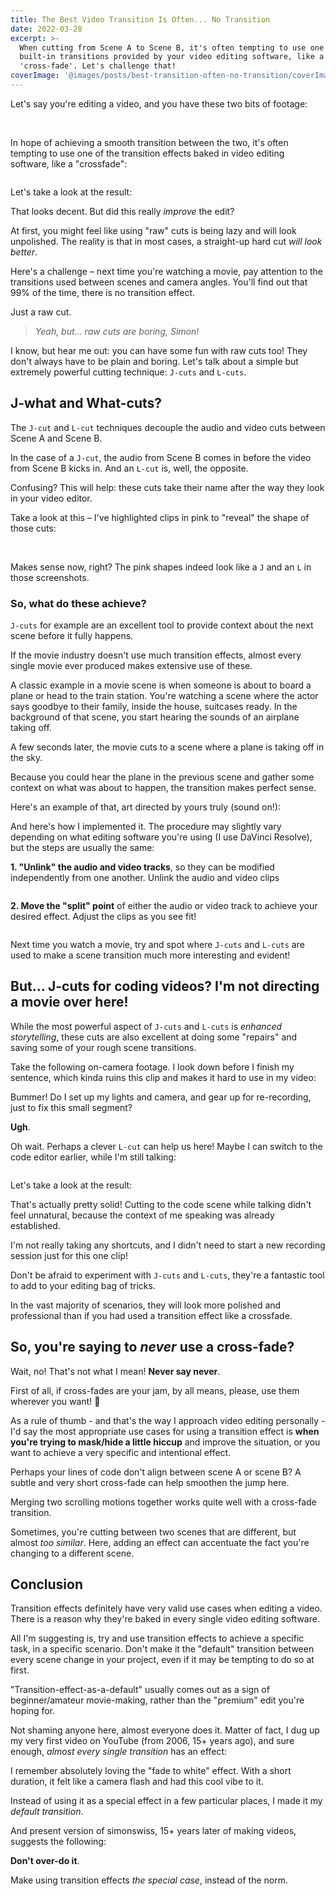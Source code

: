 ```yaml
---
title: The Best Video Transition Is Often... No Transition
date: 2022-03-28
excerpt: >-
  When cutting from Scene A to Scene B, it's often tempting to use one of the
  built-in transitions provided by your video editing software, like a
  'cross-fade'. Let's challenge that!
coverImage: '@images/posts/best-transition-often-no-transition/coverImage.png'
---
```


Let's say you're editing a video, and you have these two bits of footage:

<Split>
  <Image image="/src/images/posts/best-transition-often-no-transition/talking-head-frame.jpg" altText="Talking head on camera" caption="Scene A: Talking head" />

  <Image image="/src/images/posts/best-transition-often-no-transition/code-frame.jpg" altText="Screenshot of a code editor" caption="Scene B: Code editor" />
</Split>

In hope of achieving a smooth transition between the two, it's often tempting to use one of the transition effects baked in video editing software, like a "crossfade":

<Image
  image="/src/images/posts/best-transition-often-no-transition/cross-dissolve.jpg"
  altText="Screenshot of video editing software showing a cross-fade transition"
  caption="A basic cross-disolve transition"
/>

Let's take a look at the result:

<YoutubeVideo id="dwvJnpekT4E" />

That looks decent. But did this really _improve_ the edit?

At first, you might feel like using "raw" cuts is being lazy and will look unpolished. The reality is that in most cases, a straight-up hard cut _will look better_.

Here's a challenge – next time you're watching a movie, pay attention to the transitions used between scenes and camera angles. You'll find out that 99% of the time, there is no transition effect.

Just a raw cut.

> _Yeah, but... raw cuts are boring, Simon!_

I know, but hear me out: you can have some fun with raw cuts too! They don't always have to be plain and boring. Let's talk about a simple but extremely powerful cutting technique: `J-cuts` and `L-cuts`.

## J-what and What-cuts?

The `J-cut` and `L-cut` techniques decouple the audio and video cuts between Scene A and Scene B.

In the case of a `J-cut`, the audio from Scene B comes in before the video from Scene B kicks in. And an `L-cut` is, well, the opposite.

Confusing? This will help: these cuts take their name after the way they look in your video editor.

Take a look at this – I've highlighted clips in pink to "reveal" the shape of those cuts:

<Split>
  <Image image="/src/images/posts/best-transition-often-no-transition/j-cut.jpg" altText="Screenshot of video editing software showing a J-cut" caption="A J-cut" />

  <Image image="/src/images/posts/best-transition-often-no-transition/l-cut.jpg" altText="Screenshot of video editing software showing an L-cut" caption="An L-cut" />
</Split>

Makes sense now, right? The pink shapes indeed look like a `J` and an `L` in those screenshots.

### So, what do these achieve?

`J-cuts` for example are an excellent tool to provide context about the next scene before it fully happens.

If the movie industry doesn't use much transition effects, almost every single movie ever produced makes extensive use of these.

A classic example in a movie scene is when someone is about to board a plane or head to the train station. You're watching a scene where the actor says goodbye to their family, inside the house, suitcases ready. In the background of that scene, you start hearing the sounds of an airplane taking off.

A few seconds later, the movie cuts to a scene where a plane is taking off in the sky.

Because you could hear the plane in the previous scene and gather some context on what was about to happen, the transition makes perfect sense.

Here's an example of that, art directed by yours truly (sound on!):

<YoutubeVideo id="gC6lODuCQ6c" />

And here's how I implemented it. The procedure may slightly vary depending on what editing software you're using (I use DaVinci Resolve), but the steps are usually the same:

**1. "Unlink" the audio and video tracks**, so they can be modified independently from one another. Unlink the audio and video clips

<Image
  image="/src/images/posts/best-transition-often-no-transition/j-cut-unlink.jpg"
  altText="DaVinci Resolve screenshot showing the &#x22;link clips&#x22; in timeline"
  caption="Unlink the audio and video clips"
/>

**2. Move the "split" point** of either the audio or video track to achieve your desired effect. Adjust the clips as you see fit!

<Image
  image="/src/images/posts/best-transition-often-no-transition/j-cut-example.jpg"
  altText="DaVinci Resolve timeline showing a J-Cut"
  caption="Adjust the clips as you see fit!"
/>

Next time you watch a movie, try and spot where `J-cuts` and `L-cuts` are used to make a scene transition much more interesting and evident!

## But... J-cuts for coding videos? I'm not directing a movie over here!

While the most powerful aspect of `J-cuts` and `L-cuts` is _enhanced storytelling_, these cuts are also excellent at doing some "repairs" and saving some of your rough scene transitions.

Take the following on-camera footage. I look down before I finish my sentence, which kinda ruins this clip and makes it hard to use in my video:

<YoutubeVideo id="L9xDF0yi-tQ" />

Bummer! Do I set up my lights and camera, and gear up for re-recording, just to fix this small segment?

**Ugh**.

Oh wait. Perhaps a clever `L-cut` can help us here! Maybe I can switch to the code editor earlier, while I'm still talking:

<Image
  image="/src/images/posts/best-transition-often-no-transition/l-cut-example.jpg"
  altText="DaVinci Resolve timeline showing an L-Cut"
  caption="L-cut to the rescue!"
/>

Let's take a look at the result:

<YoutubeVideo id="pr2OnYqwUTk" />

That's actually pretty solid! Cutting to the code scene while talking didn't feel unnatural, because the context of me speaking was already established.

I'm not really taking any shortcuts, and I didn't need to start a new recording session just for this one clip!

Don't be afraid to experiment with `J-cuts` and `L-cuts`, they're a fantastic tool to add to your editing bag of tricks.

In the vast majority of scenarios, they will look more polished and professional than if you had used a transition effect like a crossfade.

## So, you're saying to _never_ use a cross-fade?

Wait, no! That's not what I mean! **Never say never**.

First of all, if cross-fades are your jam, by all means, please, use them wherever you want! 🤗

As a rule of thumb - and that's the way I approach video editing personally - I'd say the most appropriate use cases for using a transition effect is **when you're trying to mask/hide a little hiccup** and improve the situation, or you want to achieve a very specific and intentional effect.

Perhaps your lines of code don't align between scene A or scene B? A subtle and very short cross-fade can help smoothen the jump here.

Merging two scrolling motions together works quite well with a cross-fade transition.

Sometimes, you're cutting between two scenes that are different, but almost _too similar_. Here, adding an effect can accentuate the fact you're changing to a different scene.

## Conclusion

Transition effects definitely have very valid use cases when editing a video. There is a reason why they're baked in every single video editing software.

All I'm suggesting is, try and use transition effects to achieve a specific task, in a specific scenario. Don't make it the "default" transition between every scene change in your project, even if it may be tempting to do so at first.

"Transition-effect-as-a-default" usually comes out as a sign of beginner/amateur movie-making, rather than the "premium" edit you're hoping for.

Not shaming anyone here, almost everyone does it. Matter of fact, I dug up my very first video on YouTube (from 2006, 15+ years ago), and sure enough, _almost every single transition_ has an effect:

<YoutubeVideo id="g8j9DIPgk30" />

I remember absolutely loving the "fade to white" effect. With a short duration, it felt like a camera flash and had this cool vibe to it.

Instead of using it as a special effect in a few particular places, I made it my _default transition_.

And present version of simonswiss, 15+ years later of making videos, suggests the following:

**Don't over-do it**.

Make using transition effects _the special case_, instead of the norm.
